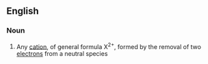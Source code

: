 ==English==

===Noun===
{{wikipedia}}
{{en-noun}}

#{{chemistry}} Any [[cation]], of general formula X<sup>2+</sup>, formed by the removal of two [[electron]]s from a neutral species